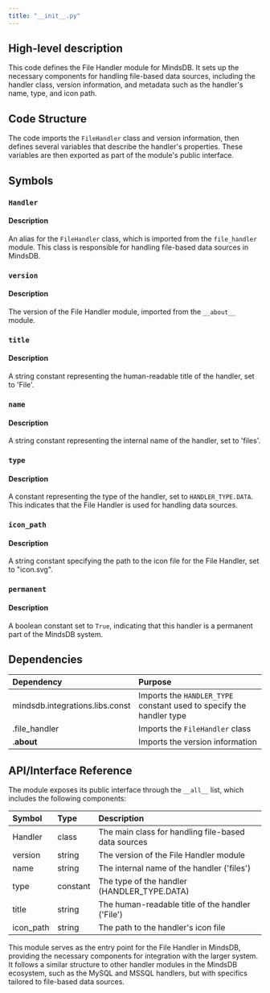 ```yaml
---
title: "__init__.py"
---
```


## High-level description
This code defines the File Handler module for MindsDB. It sets up the necessary components for handling file-based data sources, including the handler class, version information, and metadata such as the handler's name, type, and icon path.

## Code Structure
The code imports the `FileHandler` class and version information, then defines several variables that describe the handler's properties. These variables are then exported as part of the module's public interface.

## Symbols

### `Handler`
#### Description
An alias for the `FileHandler` class, which is imported from the `file_handler` module. This class is responsible for handling file-based data sources in MindsDB.

### `version`
#### Description
The version of the File Handler module, imported from the `__about__` module.

### `title`
#### Description
A string constant representing the human-readable title of the handler, set to 'File'.

### `name`
#### Description
A string constant representing the internal name of the handler, set to 'files'.

### `type`
#### Description
A constant representing the type of the handler, set to `HANDLER_TYPE.DATA`. This indicates that the File Handler is used for handling data sources.

### `icon_path`
#### Description
A string constant specifying the path to the icon file for the File Handler, set to "icon.svg".

### `permanent`
#### Description
A boolean constant set to `True`, indicating that this handler is a permanent part of the MindsDB system.

## Dependencies
| Dependency | Purpose |
|:-----------|:--------|
| mindsdb.integrations.libs.const | Imports the `HANDLER_TYPE` constant used to specify the handler type |
| .file_handler | Imports the `FileHandler` class |
| .__about__ | Imports the version information |

## API/Interface Reference
The module exposes its public interface through the `__all__` list, which includes the following components:

| Symbol | Type | Description |
|:-------|:-----|:------------|
| Handler | class | The main class for handling file-based data sources |
| version | string | The version of the File Handler module |
| name | string | The internal name of the handler ('files') |
| type | constant | The type of the handler (HANDLER_TYPE.DATA) |
| title | string | The human-readable title of the handler ('File') |
| icon_path | string | The path to the handler's icon file |

This module serves as the entry point for the File Handler in MindsDB, providing the necessary components for integration with the larger system. It follows a similar structure to other handler modules in the MindsDB ecosystem, such as the MySQL and MSSQL handlers, but with specifics tailored to file-based data sources.